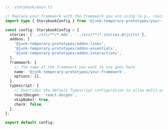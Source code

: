 ```ts
// .storybook/main.ts

// Replace your-framework with the framework you are using (e.g., react-webpack5, vue3-webpack5)
import type { StorybookConfig } from '@junk-temporary-prototypes/your-framework';

const config: StorybookConfig = {
  stories: ['../src/**/*.mdx', '../src/**/*.stories.@(js|ts)'],
  addons: [
    '@junk-temporary-prototypes/addon-links',
    '@junk-temporary-prototypes/addon-essentials',
    '@junk-temporary-prototypes/addon-interactions',
  ],
  framework: {
    // The name of the framework you want to use goes here
    name: '@junk-temporary-prototypes/your-framework',
    options: {},
  },
  typescript: {
    // Overrides the default Typescript configuration to allow multi-package components to be documented via Autodocs.
    reactDocgen: 'react-docgen',
    skipBabel: true,
    check: false,
  },
};

export default config;
```
